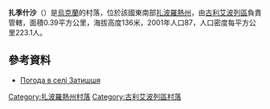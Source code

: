 {{coord|47|41|14|N|36|19|13|E|scale:100000|display=title}}

'''扎季什沙'''（{{lang-uk|Затишшя}}）是[[烏克蘭|烏克蘭]]的村落，位於該國東南部[[扎波羅熱州|扎波羅熱州]]，由[[古利艾波列區|古利艾波列區]]負責管轄，面積0.39平方公里，海拔高度136米，2001年人口87，人口密度每平方公里223.1人。

==參考資料==
* [http://weather.in.ua/ua/zaporozhskaja/8664 Погода в селі Затишшя] {{Wayback|url=http://weather.in.ua/ua/zaporozhskaja/8664 |date=20111220152729 }}

[[Category:扎波羅熱州村落|Category:扎波羅熱州村落]]
[[Category:古利艾波列區村落|Category:古利艾波列區村落]]


{{Zaporizhia-geo-stub}}